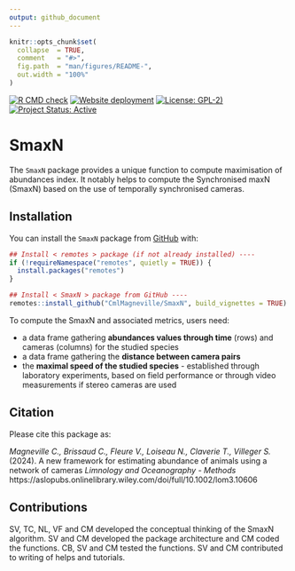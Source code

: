 ```yaml
---
output: github_document
---
```


```r
knitr::opts_chunk$set(
  collapse  = TRUE,
  comment   = "#>",
  fig.path  = "man/figures/README-",
  out.width = "100%"
)
```


<!-- badges: start -->
[![R CMD check](https://github.com/CmlMagneville/mFD/actions/workflows/R-CMD-check.yaml/badge.svg)](https://github.com/CmlMagneville/mFD/actions/workflows/R-CMD-check.yaml)
[![Website deployment](https://github.com/CmlMagneville/mFD/actions/workflows/pkgdown.yaml/badge.svg)](https://github.com/CmlMagneville/mFD/actions/workflows/pkgdown.yaml)
[![License: GPL-2)](https://img.shields.io/badge/License-GPL%202-blue.svg)](https://choosealicense.com/licenses/gpl-2.0/)
[![Project Status: Active](https://www.repostatus.org/badges/latest/active.svg)](https://www.repostatus.org/#active)
<!-- badges: end -->


# SmaxN

The `SmaxN` package provides a unique function to compute maximisation of 
abundances index. It notably helps to compute the Synchronised maxN (SmaxN) based on
the use of temporally synchronised cameras.


## Installation


You can install the `SmaxN` package from [GitHub](https://github.com/) with:

```r
## Install < remotes > package (if not already installed) ----
if (!requireNamespace("remotes", quietly = TRUE)) {
  install.packages("remotes")
}

## Install < SmaxN > package from GitHub ----
remotes::install_github("CmlMagneville/SmaxN", build_vignettes = TRUE)
```


To compute the SmaxN and associated metrics, users need:

- a data frame gathering **abundances values through time** (rows) and cameras 
(columns) for the studied species
- a data frame gathering the **distance between camera pairs**
- the **maximal speed of the studied species** - established through laboratory
experiments, based on field performance or through video measurements if 
stereo cameras are used


## Citation

Please cite this package as:

_Magneville C., Brissaud C., Fleure V., Loiseau N., Claverie T., Villeger S._ 
(2024). A new framework for estimating abundance of animals using a network of cameras
_Limnology and Oceanography - Methods_
https://aslopubs.onlinelibrary.wiley.com/doi/full/10.1002/lom3.10606


## Contributions

SV, TC, NL, VF and CM developed the conceptual thinking of the SmaxN algorithm.
SV and CM developed the package architecture and CM coded the functions. CB, SV and
CM tested the functions. SV and CM contributed to writing of helps and tutorials.
